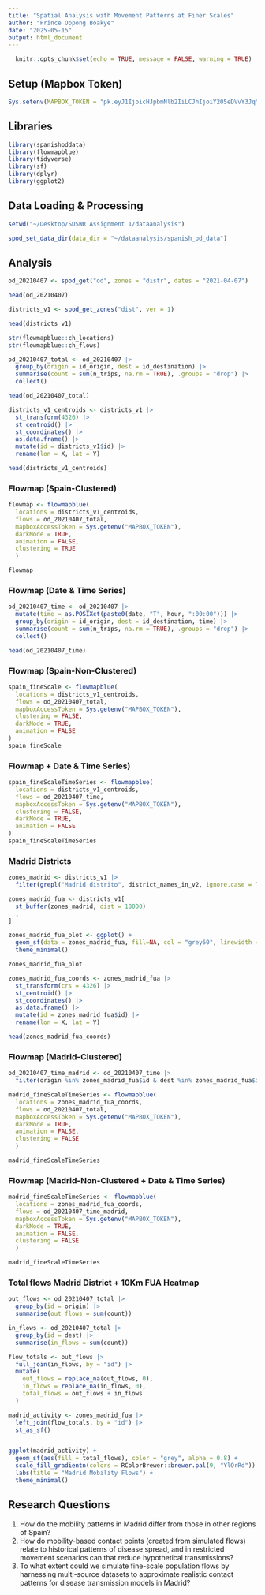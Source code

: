 ```yaml
---
title: "Spatial Analysis with Movement Patterns at Finer Scales"
author: "Prince Oppong Boakye"
date: "2025-05-15"
output: html_document
---
```


```r
  knitr::opts_chunk$set(echo = TRUE, message = FALSE, warning = TRUE)
```

## Setup (Mapbox Token)

```r
Sys.setenv(MAPBOX_TOKEN = "pk.eyJ1IjoicHJpbmNlb2IiLCJhIjoiY205eDVvY3JqMHhkNjJrc2FpaTY5cHp0YyJ9.dr1pXDjpG2p_yZ4R5OzYGA")
```

## Libraries

```r
library(spanishoddata)
library(flowmapblue)
library(tidyverse)
library(sf)
library(dplyr)
library(ggplot2)
```

## Data Loading & Processing

```r
setwd("~/Desktop/SDSWR Assignment 1/dataanalysis")

spod_set_data_dir(data_dir = "~/dataanalysis/spanish_od_data")

```

## Analysis

```r
od_20210407 <- spod_get("od", zones = "distr", dates = "2021-04-07")

head(od_20210407)
```

```r
districts_v1 <- spod_get_zones("dist", ver = 1)

head(districts_v1)
```

```r
str(flowmapblue::ch_locations)
str(flowmapblue::ch_flows)
```

```r
od_20210407_total <- od_20210407 |>
  group_by(origin = id_origin, dest = id_destination) |>
  summarise(count = sum(n_trips, na.rm = TRUE), .groups = "drop") |> 
  collect()

head(od_20210407_total)
```

```r
districts_v1_centroids <- districts_v1 |>
  st_transform(4326) |> 
  st_centroid() |>
  st_coordinates() |>
  as.data.frame() |>
  mutate(id = districts_v1$id) |>
  rename(lon = X, lat = Y)

head(districts_v1_centroids)
```

### Flowmap (Spain-Clustered)

```r
flowmap <- flowmapblue(
  locations = districts_v1_centroids,
  flows = od_20210407_total,
  mapboxAccessToken = Sys.getenv("MAPBOX_TOKEN"),
  darkMode = TRUE,
  animation = FALSE,
  clustering = TRUE
  )

flowmap
```

### Flowmap (Date & Time Series)

```r
od_20210407_time <- od_20210407 |>
  mutate(time = as.POSIXct(paste0(date, "T", hour, ":00:00"))) |>
  group_by(origin = id_origin, dest = id_destination, time) |>
  summarise(count = sum(n_trips, na.rm = TRUE), .groups = "drop") |> 
  collect()

head(od_20210407_time)
```

### Flowmap (Spain-Non-Clustered)

```r
spain_fineScale <- flowmapblue(
  locations = districts_v1_centroids,
  flows = od_20210407_total,
  mapboxAccessToken = Sys.getenv("MAPBOX_TOKEN"),
  clustering = FALSE,
  darkMode = TRUE,
  animation = FALSE
)
spain_fineScale
```

### Flowmap + Date & Time Series)

```r
spain_fineScaleTimeSeries <- flowmapblue(
  locations = districts_v1_centroids,
  flows = od_20210407_time,
  mapboxAccessToken = Sys.getenv("MAPBOX_TOKEN"),
  clustering = FALSE,
  darkMode = TRUE,
  animation = FALSE
)
spain_fineScaleTimeSeries
```

### Madrid Districts

```r
zones_madrid <- districts_v1 |>
  filter(grepl("Madrid distrito", district_names_in_v2, ignore.case = TRUE))

zones_madrid_fua <- districts_v1[
  st_buffer(zones_madrid, dist = 10000)
  ,
]

zones_madrid_fua_plot <- ggplot() +
  geom_sf(data = zones_madrid_fua, fill=NA, col = "grey60", linewidth = 0.3) +
  theme_minimal()

zones_madrid_fua_plot
```

```r
zones_madrid_fua_coords <- zones_madrid_fua |>
  st_transform(crs = 4326) |>
  st_centroid() |>
  st_coordinates() |>
  as.data.frame() |>
  mutate(id = zones_madrid_fua$id) |>
  rename(lon = X, lat = Y)

head(zones_madrid_fua_coords)
```

### Flowmap (Madrid-Clustered)

```r
od_20210407_time_madrid <- od_20210407_time |>
  filter(origin %in% zones_madrid_fua$id & dest %in% zones_madrid_fua$id)

madrid_fineScaleTimeSeries <- flowmapblue(
  locations = zones_madrid_fua_coords,
  flows = od_20210407_total,
  mapboxAccessToken = Sys.getenv("MAPBOX_TOKEN"),
  darkMode = TRUE,
  animation = FALSE,
  clustering = FALSE
  )

madrid_fineScaleTimeSeries
```

### Flowmap (Madrid-Non-Clustered + Date & Time Series)

```r
madrid_fineScaleTimeSeries <- flowmapblue(
  locations = zones_madrid_fua_coords,
  flows = od_20210407_time_madrid,
  mapboxAccessToken = Sys.getenv("MAPBOX_TOKEN"),
  darkMode = TRUE,
  animation = FALSE,
  clustering = FALSE
  )

madrid_fineScaleTimeSeries
```

### Total flows Madrid District + 10Km FUA Heatmap

```r
out_flows <- od_20210407_total |>
  group_by(id = origin) |>
  summarise(out_flows = sum(count))

in_flows <- od_20210407_total |>
  group_by(id = dest) |>
  summarise(in_flows = sum(count))

flow_totals <- out_flows |>
  full_join(in_flows, by = "id") |>
  mutate(
    out_flows = replace_na(out_flows, 0),
    in_flows = replace_na(in_flows, 0),
    total_flows = out_flows + in_flows
  )

madrid_activity <- zones_madrid_fua |>
  left_join(flow_totals, by = "id") |>
  st_as_sf()


ggplot(madrid_activity) +
  geom_sf(aes(fill = total_flows), color = "grey", alpha = 0.8) +
  scale_fill_gradientn(colors = RColorBrewer::brewer.pal(9, "YlOrRd")) +
  labs(title = "Madrid Mobility Flows") +
  theme_minimal()
```

## Research Questions

1.  How do the mobility patterns in Madrid differ from those in other regions of Spain?
2.  How do mobility-based contact points (created from simulated flows) relate to historical patterns of disease spread, and in restricted movement scenarios can that reduce hypothetical transmissions?
3.  To what extent could we simulate fine-scale population flows by harnessing multi-source datasets to approximate realistic contact patterns for disease transmission models in Madrid?
